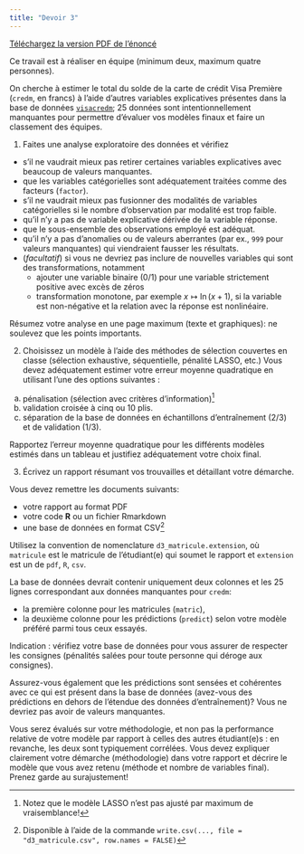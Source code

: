 ```yaml
---
title: "Devoir 3"
---
```


[Téléchargez la version PDF de l'énoncé](MATH60602-A22-Devoir3.pdf)

Ce travail est à réaliser en équipe (minimum deux, maximum quatre personnes). 

On cherche à estimer le total du solde de la carte de crédit Visa Première (`credm`, en francs) à l'aide d'autres variables explicatives présentes dans la base de données [`visacredm`](https://lbelzile.github.io/hecmulti/reference/visacredm.html); 25 données sont intentionnellement manquantes pour permettre d'évaluer vos modèles finaux et faire un classement des équipes.

1. Faites une analyse exploratoire des données et vérifiez

- s'il ne vaudrait mieux pas retirer certaines variables explicatives avec beaucoup de valeurs manquantes.
- que les variables catégorielles sont adéquatement traitées comme des facteurs (`factor`).
- s'il ne vaudrait mieux pas fusionner des modalités de variables catégorielles si le nombre d'observation par modalité est trop faible.
- qu'il n'y a pas de variable explicative dérivée de la variable réponse.
- que le sous-ensemble des observations employé est adéquat.
- qu'il n'y a pas d'anomalies ou de valeurs aberrantes (par ex., `999` pour valeurs manquantes) qui viendraient fausser les résultats.
- (*facultatif*) si vous ne devriez pas inclure de nouvelles variables qui sont des transformations, notamment
    - ajouter une variable binaire (0/1) pour une variable strictement positive avec excès de zéros
    - transformation monotone, par exemple $x \mapsto \ln(x + 1)$, si la variable est non-négative et la relation avec la réponse est nonlinéaire.



Résumez votre analyse en une page maximum (texte et graphiques): ne soulevez que les points importants.

2. Choisissez un modèle à l'aide des méthodes de sélection couvertes en classe (sélection exhaustive, séquentielle, pénalité LASSO, etc.) Vous devez adéquatement estimer votre erreur moyenne quadratique en utilisant l'une des options suivantes :

(a) pénalisation (sélection avec critères d'information)^[Notez que le modèle LASSO n'est pas ajusté par maximum de vraisemblance!]
(b) validation croisée à cinq ou 10 plis.
(c) séparation de la base de données en échantillons d'entraînement (2/3) et de validation (1/3).

Rapportez l'erreur moyenne quadratique pour les différents modèles estimés dans un tableau et justifiez adéquatement votre choix final.

3. Écrivez un rapport résumant vos trouvailles et détaillant votre démarche. 


Vous devez remettre les documents suivants:

- votre rapport au format PDF
- votre code **R** ou un fichier Rmarkdown
- une base de données en format CSV^[Disponible à l'aide de la commande `write.csv(..., file = "d3_matricule.csv", row.names = FALSE)`]

Utilisez la convention de nomenclature `d3_matricule.extension`, où `matricule` est le matricule de l'étudiant(e) qui soumet le rapport et `extension` est un de `pdf`, `R`, `csv`.  

La base de données devrait contenir uniquement deux colonnes et les 25 lignes correspondant aux données manquantes pour `credm`: 

- la première colonne pour les matricules
(`matric`), 
- la deuxième colonne pour les prédictions (`predict`) selon votre modèle préféré parmi tous ceux essayés.


Indication : vérifiez votre base de données pour vous assurer de respecter les consignes (pénalités salées pour toute personne qui déroge aux consignes).

Assurez-vous également que les prédictions sont sensées et cohérentes avec ce qui est présent dans la base de données (avez-vous des prédictions en dehors de l'étendue des données d'entraînement)? Vous ne devriez pas avoir de valeurs manquantes.


Vous serez évalués sur votre méthodologie, et non pas la performance relative de votre modèle par rapport à
celles des autres étudiant(e)s : en revanche, les deux sont typiquement corrélées. Vous devez expliquer clairement votre démarche (méthodologie) dans votre rapport et décrire le modèle que vous avez retenu (méthode et nombre de variables final). Prenez garde au surajustement!
